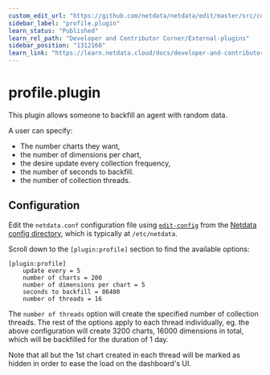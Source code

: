 ```yaml
---
custom_edit_url: "https://github.com/netdata/netdata/edit/master/src/collectors/profile.plugin/README.md"
sidebar_label: "profile.plugin"
learn_status: "Published"
learn_rel_path: "Developer and Contributor Corner/External-plugins"
sidebar_position: "1312160"
learn_link: "https://learn.netdata.cloud/docs/developer-and-contributor-corner/external-plugins/profile.plugin"
---
```


# profile.plugin

This plugin allows someone to backfill an agent with random data.

A user can specify:

- The number charts they want,
- the number of dimensions per chart,
- the desire update every collection frequency,
- the number of seconds to backfill.
- the number of collection threads.

## Configuration

Edit the `netdata.conf` configuration file using [`edit-config`](/docs/netdata-agent/configuration#edit-a-configuration-file-using-edit-config) from the [Netdata config directory](/docs/netdata-agent/configuration#the-netdata-config-directory), which is typically at `/etc/netdata`.

Scroll down to the `[plugin:profile]` section to find the available options:

```text
[plugin:profile]
    update every = 5
    number of charts = 200
    number of dimensions per chart = 5
    seconds to backfill = 86400
    number of threads = 16
```

The `number of threads` option will create the specified number of collection
threads. The rest of the options apply to each thread individually, eg. the
above configuration will create 3200 charts, 16000 dimensions in total, which will be
backfilled for the duration of 1 day.

Note that all but the 1st chart created in each thread will be marked as hidden
in order to ease the load on the dashboard's UI.
